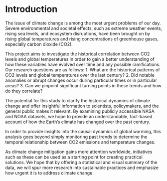 # Introduction

The issue of climate change is among the most urgent problems of our day. Severe environmental and societal effects, such as extreme weather events, rising sea levels, and ecosystem disruptions, have been brought on by rising global temperatures and rising concentrations of greenhouse gases, especially carbon dioxide (CO2).

This project aims to investigate the historical correlation between CO2 levels and global temperatures in order to gain a better understanding of how these variables have evolved over time and any possible ramifications. Our research questions are as follows: 
1. What are the historical patterns of CO2 levels and global temperatures over the last century?
2. Did notable anomalies or abrupt changes occur during particular times or in particular areas?
3. Can we pinpoint significant turning points in these trends and how do they correlate?

The potential for this study to clarify the historical dynamics of climate change and offer insightful information to scientists, policymakers, and the general public makes it relevant. By examining publicly accessible NASA and NOAA datasets, we hope to provide an understandable, fact-based account of how the Earth's climate has changed over the past century.

In order to provide insights into the causal dynamics of global warming, this analysis goes beyond simply monitoring past trends to determine the temporal relationship between CO2 emissions and temperature changes.

As climate change mitigation gains more attention worldwide, initiatives such as these can be used as a starting point for creating practical solutions. We hope that by offering a statistical and visual summary of the data, we will spur more research into sustainable practices and emphasize how urgent it is to address climate change.

